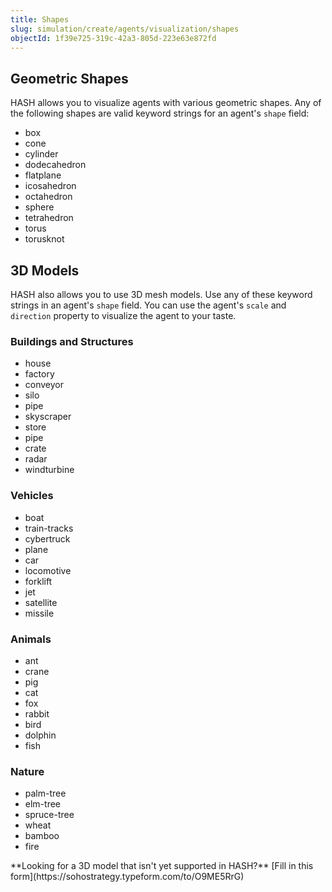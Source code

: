 ```yaml
---
title: Shapes
slug: simulation/create/agents/visualization/shapes
objectId: 1f39e725-319c-42a3-805d-223e63e872fd
---
```


## Geometric Shapes

HASH allows you to visualize agents with various geometric shapes. Any of the following shapes are valid keyword strings for an agent's `shape` field:

- box
- cone
- cylinder
- dodecahedron
- flatplane
- icosahedron
- octahedron
- sphere
- tetrahedron
- torus
- torusknot

## 3D Models

HASH also allows you to use 3D mesh models. Use any of these keyword strings in an agent's `shape` field. You can use the agent's `scale` and `direction` property to visualize the agent to your taste.

### Buildings and Structures

- house
- factory
- conveyor
- silo
- pipe
- skyscraper
- store
- pipe
- crate
- radar
- windturbine

### Vehicles

- boat
- train-tracks
- cybertruck
- plane
- car
- locomotive
- forklift
- jet
- satellite
- missile

### Animals

- ant
- crane
- pig
- cat
- fox
- rabbit
- bird
- dolphin
- fish

### Nature

- palm-tree
- elm-tree
- spruce-tree
- wheat
- bamboo
- fire

<Hint style="info">
  **Looking for a 3D model that isn't yet supported in HASH?** [Fill in this
  form](https://sohostrategy.typeform.com/to/O9ME5RrG)
</Hint>

